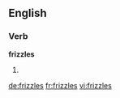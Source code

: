 ==English==

===Verb===
'''frizzles'''

# {{third-person singular of|frizzle}}

[[de:frizzles]]
[[fr:frizzles]]
[[vi:frizzles]]